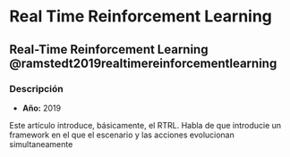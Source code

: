 # Real Time Reinforcement Learning

## Real-Time Reinforcement Learning @ramstedt2019realtimereinforcementlearning


### Descripción
- **Año:** 2019

Este artículo introduce, básicamente, el RTRL. Habla de que introducie un framework en el que el escenario y las acciones evolucionan simultaneamente